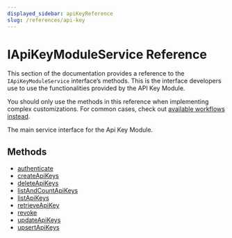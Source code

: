 ```yaml
---
displayed_sidebar: apiKeyReference
slug: /references/api-key
---
```



# IApiKeyModuleService Reference

This section of the documentation provides a reference to the `IApiKeyModuleService` interface’s methods. This is the interface developers use to use the functionalities provided by the API Key Module.

<Note>

You should only use the methods in this reference when implementing complex customizations. For common cases, check out [available workflows instead](/medusa-workflows-reference).

</Note>

The main service interface for the Api Key Module.

## Methods

- [authenticate](../../IApiKeyModuleService/methods/api_key.IApiKeyModuleService.authenticate/page.mdx)
- [createApiKeys](../../IApiKeyModuleService/methods/api_key.IApiKeyModuleService.createApiKeys/page.mdx)
- [deleteApiKeys](../../IApiKeyModuleService/methods/api_key.IApiKeyModuleService.deleteApiKeys/page.mdx)
- [listAndCountApiKeys](../../IApiKeyModuleService/methods/api_key.IApiKeyModuleService.listAndCountApiKeys/page.mdx)
- [listApiKeys](../../IApiKeyModuleService/methods/api_key.IApiKeyModuleService.listApiKeys/page.mdx)
- [retrieveApiKey](../../IApiKeyModuleService/methods/api_key.IApiKeyModuleService.retrieveApiKey/page.mdx)
- [revoke](../../IApiKeyModuleService/methods/api_key.IApiKeyModuleService.revoke/page.mdx)
- [updateApiKeys](../../IApiKeyModuleService/methods/api_key.IApiKeyModuleService.updateApiKeys/page.mdx)
- [upsertApiKeys](../../IApiKeyModuleService/methods/api_key.IApiKeyModuleService.upsertApiKeys/page.mdx)
